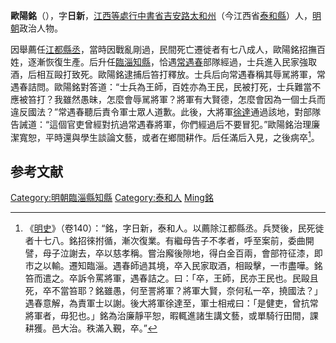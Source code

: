 '''歐陽銘'''（{{bd|？||1371年|catIdx=Ouyang歐陽銘}}），字'''日新'''，[[江西等處行中書省|江西等處行中書省]][[吉安路|吉安路]][[太和州|太和州]]（今江西省[[泰和縣|泰和縣]]）人，[[明朝|明朝]]政治人物。

因舉薦任[[江都|江都]][[縣丞|縣丞]]，當時因戰亂剛過，民間死亡遷徙者有七八成人，歐陽銘招撫百姓，逐漸恢復生產。后升任[[臨淄|臨淄]][[知縣|知縣]]，恰遇[[常遇春|常遇春]]部隊經過，士兵進入民家強取酒，后相互毆打致死。歐陽銘逮捕后笞打釋放。士兵后向常遇春稱其辱駡將軍，常遇春詰問。歐陽銘對答道：“士兵為王師，百姓亦為王民，民被打死，士兵難當不應被笞打？我雖然愚昧，怎麼會辱駡將軍？將軍有大賢德，怎麼會因為一個士兵而違反國法？”常遇春聽后責令軍士眾人道歉。此後，大將軍[[徐達|徐達]]通過該地，對部隊告誡道：“這個官吏曾經對抗過常遇春將軍，你們經過后不要冒犯。”歐陽銘治理廉潔寬恕，平時還與學生談論文藝，或者在鄉間耕作。后任滿后入見，之後病卒<ref>《[[明史|明史]]》（卷140）：“銘，字日新，泰和人。以薦除江都縣丞。兵燹後，民死徙者十七八。銘招徠拊循，漸次復業。有繼母告子不孝者，呼至案前，委曲開譬，母子泣謝去，卒以慈孝稱。嘗治廨後隙地，得白金百兩，會部符征漆，即市之以輸。遷知臨淄。遇春師過其境，卒入民家取酒，相毆擊，一市盡嘩。銘笞而遣之。卒訴令罵將軍，遇春詰之。曰：「卒，王師，民亦王民也。民毆且死，卒不當笞耶？銘雖愚，何至詈將軍？將軍大賢，奈何私一卒，撓國法？」遇春意解，為責軍士以謝。後大將軍徐達至，軍士相戒曰：「是健吏，曾抗常將軍者，毋犯也。」銘為治廉靜平恕，暇輒進諸生講文藝，或單騎行田間，課耕獲。邑大治。秩滿入覲，卒。”</ref>。

==参考文献==
{{wikisource|明史/卷140}}
<div class="references-small">
<references />
</div>

{{明朝人物小作品}}

{{DEFAULTSORT:Ouyang歐陽銘}}
[[Category:明朝臨淄縣知縣|Category:明朝臨淄縣知縣]]
[[Category:泰和人|Category:泰和人]]
[[Category:欧阳姓|Ming銘]]
